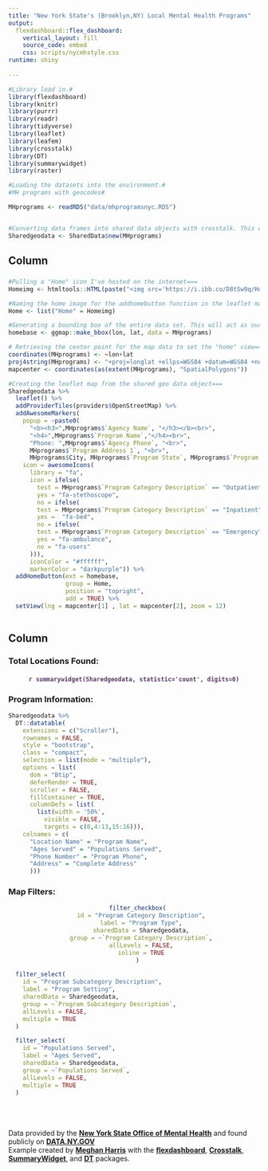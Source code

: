 ```yaml
---
title: "New York State's (Brooklyn,NY) Local Mental Health Programs"
output:
  flexdashboard::flex_dashboard:
    vertical_layout: fill
    source_code: embed
    css: scripts/nycmhstyle.css
runtime: shiny
    
---
```


```r


#Library load in.#
library(flexdashboard)
library(knitr)
library(purrr)
library(readr)
library(tidyverse)
library(leaflet)
library(leafem)
library(crosstalk)
library(DT)
library(summarywidget)
library(raster)

#Loading the datasets into the environment.#
#MH programs with geocodes#

MHprograms <- readRDS("data/mhprogramsnyc.RDS")


#Converting data frames into shared data objects with crosstalk. This will allow the map, filters, and tables to be interactive and dynamic.#
Sharedgeodata <- SharedData$new(MHprograms)


```

Column {data-width=550}
-----------------------------------------------------------------------

### 

```r

#Pulling a "Home" icon I've hosted on the internet===
Homeimg <- htmltools::HTML(paste("<img src='https://i.ibb.co/D8tSw9q/Homebutton.png' width = '15', height '15', title = 'Home'>"))

#Naming the home image for the addhomebutton function in the leaflet map===
Home <- list("Home" = Homeimg)

#Generating a bounding box of the entire data set. This will act as our "homebase" to zoom back to when the home button is clicked on===
homebase <- ggmap::make_bbox(lon, lat, data = MHprograms)

# Retrieving the center point for the map data to set the "home" view===
coordinates(MHprograms) <- ~lon+lat
proj4string(MHprograms) <- "+proj=longlat +ellps=WGS84 +datum=WGS84 +no_defs"
mapcenter <- coordinates(as(extent(MHprograms), "SpatialPolygons"))

#Creating the leaflet map from the shared geo data object===
Sharedgeodata %>%
  leaflet() %>%
  addProviderTiles(providers$OpenStreetMap) %>%
  addAwesomeMarkers(
    popup = ~paste0(
      "<b><h3>",MHprograms$`Agency Name`, "</h3></b><br>",
      "<h4>",MHprograms$`Program Name`,"</h4><br>",
      "Phone: ",MHprograms$`Agency Phone`, "<br>",
      MHprograms$`Program Address 1`, "<br>",
      MHprograms$City, MHprograms$`Program State`, MHprograms$`Program Zip`),
    icon = awesomeIcons(
      library = "fa",
      icon = ifelse(
        test = MHprograms$`Program Category Description` == "Outpatient", 
        yes = "fa-stethoscope",
        no = ifelse(
        test = MHprograms$`Program Category Description` == "Inpatient", 
        yes =  "fa-bed",
        no = ifelse(
        test = MHprograms$`Program Category Description` == "Emergency", 
        yes = "fa-ambulance",
        no = "fa-users"
      ))),
      iconColor = "#ffffff",
      markerColor = "darkpurple")) %>%
  addHomeButton(ext = homebase, 
                group = Home,
                position = "topright",
                add = TRUE) %>%
  setView(lng = mapcenter[1] , lat = mapcenter[2], zoom = 12)
  
```

Column {data-width=450}
-----------------------------------------------------------------------

### **Total Locations Found:** {data-height=70}
<center><h4><font color="#593869"><b>`r summarywidget(Sharedgeodata, statistic='count', digits=0)`</b></font></h4></center>

### **Program Information:** {data-height=200}
```r
Sharedgeodata %>% 
  DT::datatable(
    extensions = c("Scroller"),
    rownames = FALSE,  
    style = "bootstrap",
    class = "compact",
    selection = list(mode = "multiple"),
    options = list(
      dom = "Btip", 
      deferRender = TRUE,
      scroller = FALSE,
      fillContainer = TRUE,
      columnDefs = list(
        list(width = '50%',
          visible = FALSE,
          targets = c(0,4:13,15:16))),
    colnames = c(
      "Location Name" = "Program Name",
      "Ages Served" = "Populations Served",
      "Phone Number" = "Program Phone",
      "Address" = "Complete Address"
      ))) 
```

### **Map Filters:**
<center>
```r

  filter_checkbox(
    id = "Program Category Description",
    label = "Program Type",
    sharedData = Sharedgeodata,
    group = ~`Program Category Description`,
    allLevels = FALSE,
    inline = TRUE
  )

```
</center>
```r

  filter_select(
    id = "Program Subcategory Description",
    label = "Program Setting",
    sharedData = Sharedgeodata,
    group = ~`Program Subcategory Description`,
    allLevels = FALSE,
    multiple = TRUE
  )

```
```r

  filter_select(
    id = "Populations Served",
    label = "Ages Served",
    sharedData = Sharedgeodata,
    group = ~`Populations Served`,
    allLevels = FALSE,
    multiple = TRUE
  )

```

<br>
<br>
<br>
Data provided by the <b><a href = "https://omh.ny.gov/">New York State Office of Mental Health</a></b> and found publicly on <b><a href = "https://data.ny.gov/Human-Services/Local-Mental-Health-Programs/6nvr-tbv8">DATA.NY.GOV</a></b>
<br>
Example created by <b><a href = "https://twitter.com/meghansharris"> Meghan Harris</a></b> with the <b><a href="https://rmarkdown.rstudio.com/flexdashboard/">flexdashboard</a></b>, <b><a href= https://rstudio.github.io/crosstalk/"> Crosstalk</a></b>, <b><a href="https://kent37.github.io/summarywidget/index.html"> SummaryWidget</a></b>, and <b><a href ="https://rstudio.github.io/DT/">DT</a></b> packages. 

